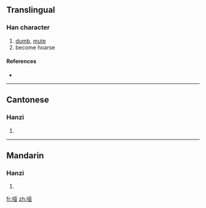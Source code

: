 {{also|啞}}
==Translingual==

===Han character===
{{Han char|rn=30|rad=口|as=06|sn=9|four=|canj=口一廿金 (RMTC)}}

# [[dumb]], [[mute]]
# become hoarse

====References====
* {{Han ref|kx=0189.271|hdz=10613.010|uh=54D1|ud=21713}}

----

==Cantonese==

===Hanzi===
{{yue-hanzi|jyut=|y=a1, a2|tra=啞}}

# {{defn|Cantonese}}

----

==Mandarin==

===Hanzi===
{{cmn-hanzi|tra=啞|pin=[[yǎ]] ([[ya3]])|wg=ya<sup>3</sup>}}

# {{defn|Mandarin}}

[[fr:哑]]
[[zh:哑]]